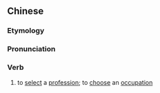 {{also|择业}}
==Chinese==
{{zh-forms|s=择业}}

===Etymology===
{{zh-compound|擇|業|from [[選擇]]: select; choose|from [[職業]]: profession; occupation}}

===Pronunciation===
{{zh-pron
|m=zéyè
|cat=v
}}

===Verb===
{{zh-verb}}

# to [[select]] a [[profession]]; to [[choose]] an [[occupation]]
